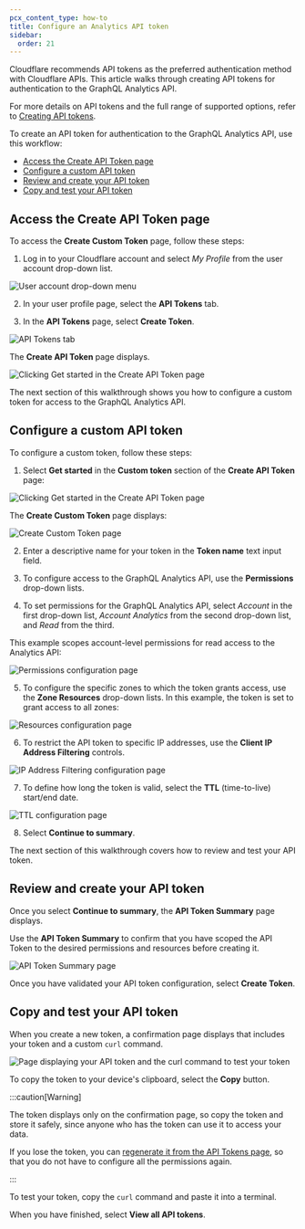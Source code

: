 ```yaml
---
pcx_content_type: how-to
title: Configure an Analytics API token
sidebar:
  order: 21
---
```


Cloudflare recommends API tokens as the preferred authentication method with Cloudflare APIs. This article walks through creating API tokens for authentication to the GraphQL Analytics API.

For more details on API tokens and the full range of supported options, refer to [Creating API tokens](/fundamentals/api/get-started/create-token/).

To create an API token for authentication to the GraphQL Analytics API, use this workflow:

- [Access the Create API Token page](#access-the-create-api-token-page)
- [Configure a custom API token](#configure-a-custom-api-token)
- [Review and create your API token](#review-and-create-your-api-token)
- [Copy and test your API token](#copy-and-test-your-api-token)

## Access the Create API Token page

To access the **Create Custom Token** page, follow these steps:

1. Log in to your Cloudflare account and select _My Profile_ from the user account drop-down list.

![User account drop-down menu](~/assets/images/analytics/account-profile.png)

2. In your user profile page, select the **API Tokens** tab.

3. In the **API Tokens** page, select **Create Token**.

![API Tokens tab](~/assets/images/analytics/user-profile-api-tokens-tab.png)

The **Create API Token** page displays.

![Clicking Get started in the Create API Token page](~/assets/images/analytics/create-api-token-page-display.png)

The next section of this walkthrough shows you how to configure a custom token for access to the GraphQL Analytics API.

## Configure a custom API token

To configure a custom token, follow these steps:

1. Select **Get started** in the **Custom token** section of the **Create API Token** page:

![Clicking Get started in the Create API Token page](~/assets/images/analytics/create-api-token-get-started.png)

The **Create Custom Token** page displays:

![Create Custom Token page](~/assets/images/analytics/create-custom-api-token.png)

2. Enter a descriptive name for your token in the **Token name** text input field.

3. To configure access to the GraphQL Analytics API, use the **Permissions** drop-down lists.

4. To set permissions for the GraphQL Analytics API, select _Account_ in the first drop-down list, _Account Analytics_ from the second drop-down list, and _Read_ from the third.

This example scopes account-level permissions for read access to the Analytics API:

![Permissions configuration page](~/assets/images/analytics/create-custom-token-permissions.png)

5. To configure the specific zones to which the token grants access, use the **Zone Resources** drop-down lists. In this example, the token is set to grant access to all zones:

![Resources configuration page](~/assets/images/analytics/create-custom-token-zone-resources.png)

6. To restrict the API token to specific IP addresses, use the **Client IP Address Filtering** controls.

![IP Address Filtering configuration page](~/assets/images/analytics/create-custom-token-ip-address-filtering.png)

7. To define how long the token is valid, select the **TTL** (time-to-live) start/end date.

![TTL configuration page](~/assets/images/analytics/create-custom-token-ttl.png)

8. Select **Continue to summary**.

The next section of this walkthrough covers how to review and test your API token.

## Review and create your API token

Once you select **Continue to summary**, the **API Token Summary** page displays.

Use the **API Token Summary** to confirm that you have scoped the API Token to the desired permissions and resources before creating it.

![API Token Summary page](~/assets/images/analytics/api-token-summary.png)

Once you have validated your API token configuration, select **Create Token**.

## Copy and test your API token

When you create a new token, a confirmation page displays that includes your token and a custom `curl` command.

![Page displaying your API token and the curl command to test your token](~/assets/images/fundamentals/api/token-complete.png)

To copy the token to your device's clipboard, select the **Copy** button.

:::caution[Warning]

The token displays only on the confirmation page, so copy the token and store it safely, since anyone who has the token can use it to access your data.

If you lose the token, you can [regenerate it from the API Tokens page](/fundamentals/api/get-started/create-token/), so that you do not have to configure all the permissions again.

:::

To test your token, copy the `curl` command and paste it into a terminal.

When you have finished, select **View all API tokens**.
